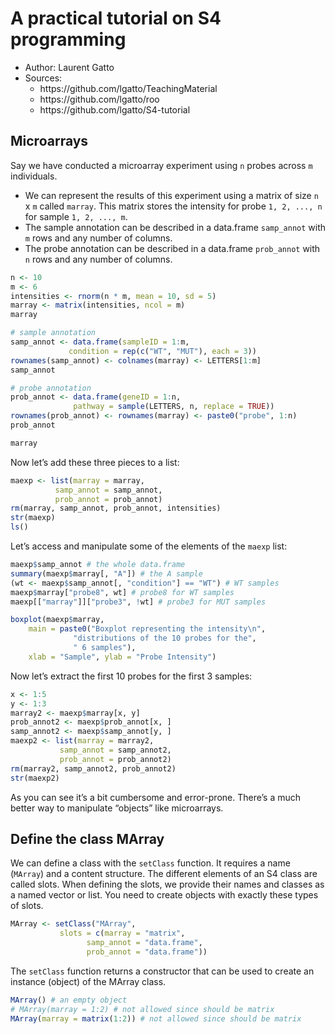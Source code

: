 A practical tutorial on S4 programming
======================================
* Author: Laurent Gatto
* Sources:
    * https://github.com/lgatto/TeachingMaterial
    * https://github.com/lgatto/roo
    * https://github.com/lgatto/S4-tutorial

## Microarrays
Say we have conducted a microarray experiment using `n` probes across `m`
individuals.

* We can represent the results of this experiment using a matrix
  of size `n` x `m` called `marray`. This matrix stores the intensity for
  probe `1, 2, ..., n` for sample `1, 2, ..., m`.
* The sample annotation can be described in a data.frame `samp_annot`
  with `m` rows and any number of columns.
* The probe annotation can be described in a data.frame
  `prob_annot` with `n` rows and any number of columns.


```r
n <- 10
m <- 6
intensities <- rnorm(n * m, mean = 10, sd = 5)
marray <- matrix(intensities, ncol = m)
marray

# sample annotation
samp_annot <- data.frame(sampleID = 1:m,
			 condition = rep(c("WT", "MUT"), each = 3))
rownames(samp_annot) <- colnames(marray) <- LETTERS[1:m]
samp_annot

# probe annotation
prob_annot <- data.frame(geneID = 1:n,
			  pathway = sample(LETTERS, n, replace = TRUE))
rownames(prob_annot) <- rownames(marray) <- paste0("probe", 1:n)
prob_annot

marray
```

Now let's add these three pieces to a list:

```r
maexp <- list(marray = marray,
	      samp_annot = samp_annot,
	      prob_annot = prob_annot)
rm(marray, samp_annot, prob_annot, intensities)
str(maexp)
ls()
```

Let's access and manipulate some of the elements of the `maexp` list:

```r
maexp$samp_annot # the whole data.frame
summary(maexp$marray[, "A"]) # the A sample
(wt <- maexp$samp_annot[, "condition"] == "WT") # WT samples
maexp$marray["probe8", wt] # probe8 for WT samples
maexp[["marray"]]["probe3", !wt] # probe3 for MUT samples
```

```r
boxplot(maexp$marray,
	main = paste0("Boxplot representing the intensity\n",
		      "distributions of the 10 probes for the",
		      " 6 samples"),
	xlab = "Sample", ylab = "Probe Intensity")
```

Now let's extract the first 10 probes for the first 3 samples:

```r
x <- 1:5
y <- 1:3
marray2 <- maexp$marray[x, y]
prob_annot2 <- maexp$prob_annot[x, ]
samp_annot2 <- maexp$samp_annot[y, ]
maexp2 <- list(marray = marray2,
	       samp_annot = samp_annot2,
	       prob_annot = prob_annot2)
rm(marray2, samp_annot2, prob_annot2)
str(maexp2)
```

As you can see it's a bit cumbersome and error-prone. There's a much better way
to manipulate "objects" like microarrays.


## Define the class MArray
We can define a class with the `setClass` function. It requires a name
(`MArray`) and a content structure. The different elements of an S4 class are
called slots. When defining the slots, we provide their names and classes as a
named vector or list. You need to create objects with exactly these types of
slots.

```r
MArray <- setClass("MArray",
		   slots = c(marray = "matrix",
			     samp_annot = "data.frame",
			     prob_annot = "data.frame"))
```

The `setClass` function returns a constructor that can be used to create an
instance (object) of the MArray class.


```r
MArray() # an empty object
# MArray(marray = 1:2) # not allowed since should be matrix
MArray(marray = matrix(1:2)) # not allowed since should be matrix
```


